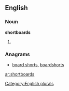 
==English==

===Noun===
'''shortboards'''

# {{plural of|[[shortboard]]}}

===Anagrams===
* [[board shorts#English|board shorts]], [[boardshorts#English|boardshorts]]

[[Category:English plurals]]

[[ar:shortboards]]